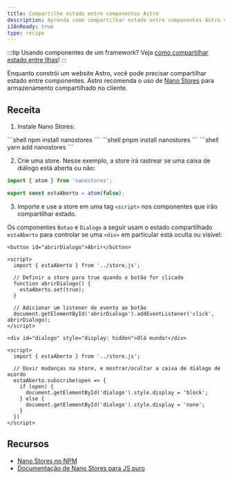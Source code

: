 ```yaml
---
title: Compartilhe estado entre componentes Astro
description: Aprenda como compartilhar estado entre componentes Astro com Nano Stores.
i18nReady: true
type: recipe
---
```



:::tip
Usando componentes de um framework? Veja [como compartilhar estado entre Ilhas](/pt-br/core-concepts/sharing-state/)!
:::

Enquanto constrói um website Astro, você pode precisar compartilhar estado entre componentes. Astro recomenda o uso de [Nano Stores](https://github.com/nanostores/nanostores) para armazenamento compartilhado no cliente.

## Receita

1. Instale Nano Stores:

  <PackageManagerTabs>
    <Fragment slot="npm">
    ```shell
    npm install nanostores
    ```
    </Fragment>
    <Fragment slot="pnpm">
    ```shell
    pnpm install nanostores
    ```
    </Fragment>
    <Fragment slot="yarn">
    ```shell
    yarn add nanostores
    ```
    </Fragment>
  </PackageManagerTabs>

2. Crie uma store. Nesse exemplo, a store irá rastrear se uma caixa de diálogo está aberta ou não:

  ```ts title="src/store.js"
  import { atom } from 'nanostores';

  export const estaAberto = atom(false);
  ```

3. Importe e use a store em uma tag `<script>` nos componentes que irão compartilhar estado.

Os componentes `Botao` e `Dialogo` a seguir usam o estado compartilhado `estaAberto` para controlar se uma `<div>` em particular está oculta ou visível:

  ```astro title="src/components/Botao.astro"
  <button id="abrirDialogo">Abrir</button>

  <script>
    import { estaAberto } from '../store.js';
    
    // Definir a store para true quando o botão for clicado
    function abrirDialogo() {
      estaAberto.set(true);
    }

    // Adicionar um listener de evento ao botão
    document.getElementById('abrirDialogo').addEventListener('click', abrirDialogo);
  </script>
  ```

  ```astro title="src/components/Dialogo.astro"
  <div id="dialogo" style="display: hidden">Olá mundo!</div>

  <script>
    import { estaAberto } from '../store.js';

    // Ouvir mudanças na store, e mostrar/ocultar a caixa de diálogo de acordo
    estaAberto.subscribe(open => {
      if (open) {
        document.getElementById('dialogo').style.display = 'block';
      } else {
        document.getElementById('dialogo').style.display = 'none';
      }
    })
  </script>
  ```

## Recursos

- [Nano Stores no NPM](https://www.npmjs.com/package/nanostores)
- [Documentação de Nano Stores para JS puro](https://github.com/nanostores/nanostores#vanilla-js)
